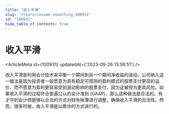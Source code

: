 ```yaml
---
title: "收入平滑"
slug: "/learn/income-smoothing-100931"
id: "100931"
hide_table_of_contents: true
---
```



# 收入平滑

<ArticleMeta id={100931} updatedAt={'2023-09-26 13:58:51'} />
<div className='border-solid border-b border-t-0 my-4 border-[var(--ifm-color-gray-300)]' />

收入平滑是利用会计技术来平衡一个期间到另一个期间净收益的波动。公司纳入这一做法是因为投资者一般愿意为具有稳定可预测的盈利模式的股票支付更高的溢价，而不愿意为盈利更容易受到波动影响的股票支付，因为这被视为更具风险。如果收入平滑的过程符合普遍公认的会计准则 (GAAP)，那么这种做法是合法的。有才华的会计师能够以合法的方式对财务账簿进行调整，确保收入平滑的合法性。然而，很多时候，收入平滑是以欺诈的方式进行的。
